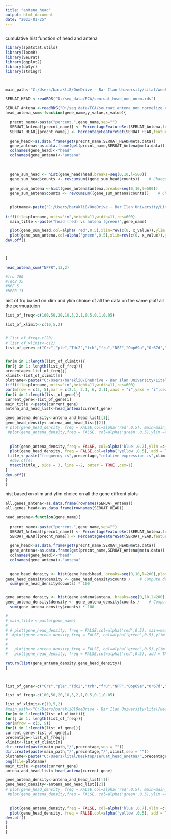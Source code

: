 ```yaml
---
title: "antena_head"
output: html_document
date: "2023-01-25"
---
```


```r

```

cumulative hist function of head and antena 
```r
library(spatstat.utils)
library(loomR)
library(Seurat)
library(ggplot2)
library(dplyr)
library(stringr)



main_path<-"C:/Users/barakli8/OneDrive - Bar Ilan University/Lital/weekly presentation/basal_level"

SERUAT_HEAD <-readRDS("D:/seq_data/FCA/seuruat_head_non_norm.rds")

SERUAT_Antena <-readRDS("D:/seq_data/FCA/seuruat_antena_non_normelize.rds")
head_antena_sum<-function(gene_name,y_value,x_value){
  
  precnt_name<-paste("percent.",gene_name,sep="")
  SERUAT_Antena[[precnt_name]] <- PercentageFeatureSet(SERUAT_Antena,features =gene_name)
  SERUAT_HEAD[[precnt_name]] <- PercentageFeatureSet(SERUAT_HEAD,features =gene_name)
  
  gene_head<-as.data.frame(get(precnt_name,SERUAT_HEAD@meta.data))
  gene_antena<-as.data.frame(get(precnt_name,SERUAT_Antena@meta.data))
  colnames(gene_head)<-"head"
  colnames(gene_antena)<-"antena"
  
  
  
  gene_sum_head <- hist(gene_head$head,breaks=seq(0,10,l=500))                     # Store histogram info
  gene_sum_head$counts <- revcumsum((gene_sum_head$counts))    # Change histogram counts
  
  gene_sum_antena <-hist(gene_antena$antena,breaks=seq(0,10,l=500)) 
  gene_sum_antena$counts <- revcumsum((gene_sum_antena$counts))    # Change histogram counts

  
  plotname<-paste("C:/Users/barakli8/OneDrive - Bar Ilan University/Lital/weekly presentation/basal_level/","freq",gene_name,"y_lim",y_value,".tiff",sep = "")
  
tiff(file=plotname,units="in",height=11,width=11,res=600)
  main_title <-paste("head (red) vs antena (green)",gene_name)

  plot(gene_sum_head,col=alpha('red',0.5),xlim=rev(c(0, x_value)),ylim =c(0,y_value),main=main_title,ylab = "sum of sampels") 
  plot(gene_sum_antena,col=alpha('green',0.5),xlim=rev(c(0, x_value)),ylim =c(0,y_value),add = TRUE)
dev.off()



}

head_antena_sum("NPFR",13,2)

#fru 200
#Tdc2 35
#NPF 5
#NPFR 13
```


 hist of frq based on xlim and ylim choice of all the data on the same plot! all the permuatuion
```r


list_of_freq<-c(100,50,20,10,5,2,1,0.5,0.1,0.05)

list_of_xlimit<-c(10,5,2)


# list_of_freq<-c(20)
# list_of_xlimit<-c(2)
list_of_gene<-c("Crz","ple","Tdc2","trh","fru","NPF","Obp69a","Or67d","Or65a","brp","sNPF","Tbh","Adar","orb2","NPFR")


for(m in 1:length(list_of_xlimit)){
for(j in 1: length(list_of_freq)){
precentage<-list_of_freq[j]
xlimit<-list_of_xlimit[m]
plotname<-paste("C:/Users/barakli8/OneDrive - Bar Ilan University/Lital/weekly presentation/11.1.23/","freq",precentage,"exp",xlimit,".tiff",sep = "")
tiff(file=plotname,units="in",height=11,width=11,res=600)
par(mfrow = c(3, 5),mar = c(2.1, 2.1, 6, 2.1),xaxs = "i",yaxs = "i",cex.axis=1.1,cex.lab=1.1)
for(i in 1:length(list_of_gene)){
current_gene<-list_of_gene[i]
main_title <-paste(current_gene)
antena_and_head_list<-head_antena(current_gene)

gene_antena_density<-antena_and_head_list[[1]]
gene_head_density<-antena_and_head_list[[2]]
# plot(gene_head_density, freq = FALSE,col=alpha('red',0.5), main=main_title, xlab='%',ylim =c(0,y_value),xlim = c(0,5)) 
 #plot(gene_antena_density,freq = FALSE, col=alpha('green',0.5),ylim =c(0,y_value),add = TRUE,xlim = c(0,5))
 
 
  plot(gene_antena_density,freq = FALSE, col=alpha('blue',0.7),ylim =c(0,precentage),main=main_title, xlab="relative expression",ylab = "frequency",xlim = c(0,xlimit))
  plot(gene_head_density, freq = FALSE,col=alpha('yellow',0.5), add = TRUE,ylim =c(0,precentage),xlim = c(0,xlimit)) 
 title_<-paste("frequency is",precentage,"relative expression is",xlimit,"yellow is head blue is antena ")
  #dev.off()
  mtext(title_, side = 3, line =-2, outer = TRUE ,cex=1)
}
dev.off()
}
}

```

hist based on xlim and ylim choice on all the gene diffrent plots

```r

all.genes_antena<-as.data.frame(rownames(SERUAT_Antena))
all.genes_head<-as.data.frame(rownames(SERUAT_HEAD))

head_antena<-function(gene_name){
  
  precnt_name<-paste("percent.",gene_name,sep="")
  SERUAT_Antena[[precnt_name]] <- PercentageFeatureSet(SERUAT_Antena,features =gene_name)
  SERUAT_HEAD[[precnt_name]] <- PercentageFeatureSet(SERUAT_HEAD,features =gene_name)
  
  gene_head<-as.data.frame(get(precnt_name,SERUAT_HEAD@meta.data))
  gene_antena<-as.data.frame(get(precnt_name,SERUAT_Antena@meta.data))
  colnames(gene_head)<-"head"
  colnames(gene_antena)<-"antena"
  
  
  gene_head_density <- hist(gene_head$head, breaks=seq(0,10,l=200),plot = FALSE)         # Store output of hist function
gene_head_density$density <- gene_head_density$counts /    # Compute density values
  sum(gene_head_density$counts) * 100


gene_antena_density <- hist(gene_antena$antena, breaks=seq(0,10,l=200),plot = FALSE)         # Store output of hist function
gene_antena_density$density <- gene_antena_density$counts /    # Compute density values
  sum(gene_antena_density$counts) * 100

# 
# main_title <-paste(gene_name)
# 
# # plot(gene_head_density, freq = FALSE,col=alpha('red',0.5), main=main_title, xlab='%',ylim =c(0,y_value),xlim = c(0,5)) 
#  #plot(gene_antena_density,freq = FALSE, col=alpha('green',0.5),ylim =c(0,y_value),add = TRUE,xlim = c(0,5))
#  
#  
#   plot(gene_antena_density,freq = FALSE, col=alpha('green',0.5),ylim =c(0,y_value),main=main_title, xlab='%',xlim = c(0,xlimit))
#   plot(gene_head_density, freq = FALSE,col=alpha('red',0.5), add = TRUE,ylim =c(0,y_value),xlim = c(0,xlimit)) 

return(list(gene_antena_density,gene_head_density))
}



list_of_gene<-c("Crz","ple","Tdc2","trh","fru","NPF","Obp69a","Or67d","Or65a","brp","sNPF","Tbh","Adar","orb2","NPFR")

list_of_freq<-c(100,50,20,10,5,2,1,0.5,0.1,0.05)

list_of_xlimit<-c(10,5,2)
#main_path<-"C:/Users/barakli8\OneDrive - Bar Ilan University/Lital/weekly presentation/basal_level"
for(m in 1:length(list_of_xlimit)){
for(j in 1: length(list_of_freq)){
par(mfrow = c(3, 5))
for(i in 1:length(list_of_gene)){
current_gene<-list_of_gene[i]
precentage<-list_of_freq[j]
xlimit<-list_of_xlimit[m]
dir.create(paste(main_path,"/",precentage,sep = ""))
dir.create(paste(main_path,"/",precentage,"/",xlimit,sep = ""))
plotname<-paste("C:/Users/lital/Desktop/seruat_head_anetna/",precentage,"/",xlimit,"/",current_gene,".png",sep = "")
png(file=plotname)
main_title <-paste(current_gene)
antena_and_head_list<-head_antena(current_gene)

gene_antena_density<-antena_and_head_list[[1]]
gene_head_density<-antena_and_head_list[[2]]
# plot(gene_head_density, freq = FALSE,col=alpha('red',0.5), main=main_title, xlab='%',ylim =c(0,y_value),xlim = c(0,5)) 
 #plot(gene_antena_density,freq = FALSE, col=alpha('green',0.5),ylim =c(0,y_value),add = TRUE,xlim = c(0,5))
 
 
  plot(gene_antena_density,freq = FALSE, col=alpha('blue',0.7),ylim =c(0,precentage),main=main_title, xlab="relative expression",ylab = "frequency",xlim = c(0,xlimit))
  plot(gene_head_density, freq = FALSE,col=alpha('yellow',0.5), add = TRUE,ylim =c(0,precentage),xlim = c(0,xlimit)) 
dev.off()
}
}
}



```

